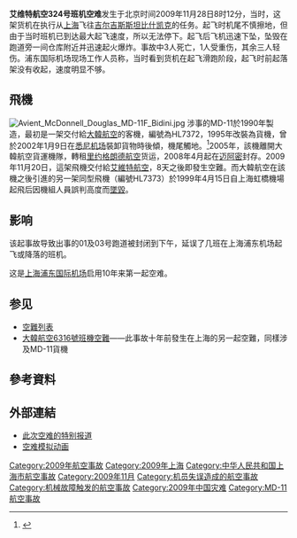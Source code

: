 {{Infobox Airliner accident|
name=艾维特航空324号班机|
Crash image=PR-LGD Varig Log (2308029882).jpg|
Image caption=失事货机，摄于2007年，当时正服役于[[里约格朗德航空|里约格朗德航空]]。|
Date=2009年11月28日|
Type=机尾触地|
Site={{PRC}}[[上海|上海]][[浦东国际机场|浦东国际机场]]|
Fatalities=3 |
Injuries=4|
Aircraft Type=[[MD-11|MD-11F货机]] |
Origin={{PRC}}[[上海|上海]][[浦东国际机场|浦东国际机场]]|
Destination={{KGZ}}[[比什凯克|比什凯克]][[玛纳斯国际机场|玛纳斯国际机场]]|
Operator={{link-en|艾维特航空|Avient Aviation|艾维特航空公司}} |
Tail Number=Z-BAV |
Passengers=0 |
Crew=7 |
Survivors=4|
}} 
'''艾维特航空324号班机空难'''发生于北京时间2009年11月28日8时12分，当时，这架货机在执行从[[上海市|上海]]飞往[[吉尔吉斯斯坦|吉尔吉斯斯坦]][[比什凯克|比什凯克]]的任务。起飞时机尾不慎擦地，但由于当时班机已到达最大起飞速度，所以无法停下。起飞后飞机迅速下坠，坠毁在跑道旁一间仓库附近并迅速起火爆炸。事故中3人死亡，1人受重伤，其余三人轻伤。浦东国际机场现场工作人员称，当时看到货机在起飞滑跑阶段，起飞时前起落架没有收起，速度明显不够。

==飛機==
[[Image:Avient_McDonnell_Douglas_MD-11F_Bidini.jpg|thumb]]
涉事的MD-11於1990年製造，最初是一架交付給[[大韓航空|大韓航空]]的客機，編號為HL7372，1995年改裝為貨機，曾於2002年1月9日在[[悉尼机场|悉尼机场]]裝卸貨物時後傾，機尾觸地。<ref>{{cite web|title=ASN Aircraft accident McDonnell Douglas MD-11F Z-BAV Shanghai-Pudong International Airport (PVG)|url=http://aviation-safety.net/database/record.php?id=20091128-0|publisher=[[航空安全網|航空安全網]]|accessdate=2013-10-06|archive-date=2009-12-01|archive-url=https://web.archive.org/web/20091201010616/http://aviation-safety.net/database/record.php?id=20091128-0|dead-url=no}}</ref>2005年，該機離開大韓航空貨運機隊，轉租[[里约格朗德航空|里约格朗德航空]]货运，2008年4月起在[[迈阿密|迈阿密]]封存。2009年11月20日，這架飛機交付給[[艾維特航空|艾維特航空]]，8天之後即發生空難。而大韓航空在該機之後引進的另一架同型飛機（編號HL7373）於1999年4月15日自上海虹橋機場起飛后因機組人員誤判高度而[[大韓航空6316號班機空難|墜毀]]。

==影响==
该起事故导致出事的01及03号跑道被封闭到下午，延误了几班在上海浦东机场起飞或降落的班机。

这是[[上海浦东国际机场|上海浦东国际机场]]启用10年来第一起空难。

== 参见 ==
* [[空難列表|空難列表]]
* [[大韓航空6316號班機空難|大韓航空6316號班機空難]]——此事故十年前發生在上海的另一起空難，同樣涉及MD-11貨機

== 參考資料 ==
{{reflist}}

== 外部連結 ==
* [http://mil.news.sina.com.cn/nz/pdhjzh/index.shtml 此次空难的特别报道] {{Wayback|url=http://mil.news.sina.com.cn/nz/pdhjzh/index.shtml |date=20160304201330 }}
* [http://video.sina.com.cn/news/c/v/2009-11-28/111748915.shtml?opsubject_id=mil-28 空难模拟动画] {{Wayback|url=http://video.sina.com.cn/news/c/v/2009-11-28/111748915.shtml?opsubject_id=mil-28 |date=20160304134115 }}

{{2009年航空事故}}
{{中华人民共和国航空事故}}

[[Category:2009年航空事故|Category:2009年航空事故]]
[[Category:2009年上海|Category:2009年上海]]
[[Category:中华人民共和国上海市航空事故|Category:中华人民共和国上海市航空事故]]
[[Category:2009年11月|Category:2009年11月]]
[[Category:机员失误造成的航空事故|Category:机员失误造成的航空事故]]
[[Category:机械故障触发的航空事故|Category:机械故障触发的航空事故]]
[[Category:2009年中国灾难|Category:2009年中国灾难]]
[[Category:MD-11航空事故|Category:MD-11航空事故]]
